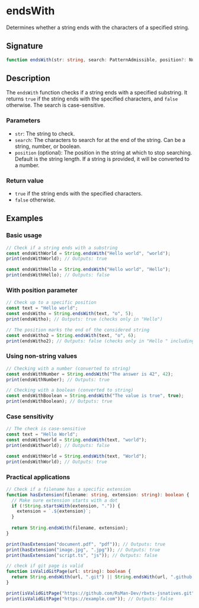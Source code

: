 # endsWith

Determines whether a string ends with the characters of a specified string.

## Signature

```ts
function endsWith(str: string, search: PatternAdmissible, position?: NumericAdmissible): boolean
```

## Description

The `endsWith` function checks if a string ends with a specified substring. It returns `true` if the string ends with the specified characters, and `false` otherwise. The search is case-sensitive.

### Parameters
- `str`: The string to check.
- `search`: The characters to search for at the end of the string. Can be a string, number, or boolean.
- `position` (optional): The position in the string at which to stop searching. Default is the string length. If a string is provided, it will be converted to a number.

### Return value
- `true` if the string ends with the specified characters.
- `false` otherwise.

## Examples

### Basic usage

```ts
// Check if a string ends with a substring
const endsWithWorld = String.endsWith("Hello world", "world");
print(endsWithWorld); // Outputs: true

const endsWithHello = String.endsWith("Hello world", "Hello");
print(endsWithHello); // Outputs: false
```

### With position parameter

```ts
// Check up to a specific position
const text = "Hello world";
const endsWitho = String.endsWith(text, "o", 5);
print(endsWitho); // Outputs: true (checks only in "Hello")

// The position marks the end of the considered string
const endsWitho2 = String.endsWith(text, "o", 6);
print(endsWitho2); // Outputs: false (checks only in "Hello " including space)
```

### Using non-string values

```ts
// Checking with a number (converted to string)
const endsWithNumber = String.endsWith("The answer is 42", 42);
print(endsWithNumber); // Outputs: true

// Checking with a boolean (converted to string)
const endsWithBoolean = String.endsWith("The value is true", true);
print(endsWithBoolean); // Outputs: true
```

### Case sensitivity

```ts
// The check is case-sensitive
const text = "Hello World";
const endsWithworld = String.endsWith(text, "world");
print(endsWithworld); // Outputs: false

const endsWithWorld = String.endsWith(text, "World");
print(endsWithWorld); // Outputs: true
```

### Practical applications

```ts
// Check if a filename has a specific extension
function hasExtension(filename: string, extension: string): boolean {
  // Make sure extension starts with a dot
  if (!String.startsWith(extension, ".")) {
    extension = `.${extension}`;
  }
  
  return String.endsWith(filename, extension);
}

print(hasExtension("document.pdf", "pdf")); // Outputs: true
print(hasExtension("image.jpg", ".jpg")); // Outputs: true
print(hasExtension("script.ts", "js")); // Outputs: false

// check if git page is valid
function isValidGitPage(url: string): boolean {
  return String.endsWith(url, ".git") || String.endsWith(url, ".github.io");
}

print(isValidGitPage("https://github.com/RsMan-Dev/rbxts-jsnatives.git")); // Outputs: true
print(isValidGitPage("https://example.com")); // Outputs: false
```
